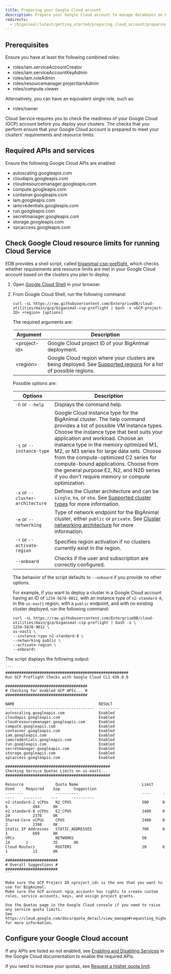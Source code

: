 ```yaml
---
title: Preparing your Google Cloud account
description: Prepare your Google Cloud account to manage databases on EDB Postgres AI Cloud Service.
redirects:
  - /biganimal/latest/getting_started/preparing_cloud_account/preparing_gcp/ #generated for BigAnimal URL path removal branch
---
```


## Prerequisites

Ensure you have at least the following combined roles:

-   roles/iam.serviceAccountCreator
-   roles/iam.serviceAccountKeyAdmin
-   roles/iam.roleAdmin
-   roles/resourcemanager.projectIamAdmin
-   roles/compute.viewer

Alternatively, you can have an equivalent single role, such as:

-   roles/owner

Cloud Service requires you to check the readiness of your Google Cloud (GCP) account before you deploy your clusters. The checks that you perform ensure that your Google Cloud account is prepared to meet your clusters' requirements and resource limits.

## Required APIs and services

Ensure the following Google Cloud APIs are enabled:

-   autoscaling.googleapis.com               
-   cloudapis.googleapis.com                 
-   cloudresourcemanager.googleapis.com      
-   compute.googleapis.com                   
-   container.googleapis.com                 
-   iam.googleapis.com                       
-   iamcredentials.googleapis.com            
-   run.googleapis.com                       
-   secretmanager.googleapis.com             
-   storage.googleapis.com                   
-   vpcaccess.googleapis.com     

## Check Google Cloud resource limits for running Cloud Service

EDB provides a shell script, called [biganimal-csp-preflight](https://github.com/EnterpriseDB/cloud-utilities/blob/main/gcp/biganimal-csp-preflight), which checks whether requirements and resource limits are met in your Google Cloud account based on the clusters you plan to deploy.

1.  Open [Google Cloud Shell](https://cloud.google.com/shell) in your browser.
2.  From Google Cloud Shell, run the following command:

    ```shell
    curl -sL https://raw.githubusercontent.com/EnterpriseDB/cloud-utilities/main/gcp/biganimal-csp-preflight | bash -s <GCP-project-ID> <region> [options]
    ```

    The required arguments are:

    | Argument        | Description                                                                                                                                                                                              |
    | --------------- | -------------------------------------------------------------------------------------------------------------------------------------------------------------------------------------------------------- |
    | &lt;project-id> | Google Cloud project ID of your BigAnimal deployment.                                                                                                                                                    |
    | &lt;region>     | Google Cloud region where your clusters are being deployed. See [Supported regions](/edb-postgres-ai/cloud-service/references/supported_regions/) for a list of possible regions. |

    Possible options are:

    | Options                          | Description                                                                                                                                                                                                                                                                                                                                                                                                                                                                     |
    | -------------------------------- | ------------------------------------------------------------------------------------------------------------------------------------------------------------------------------------------------------------------------------------------------------------------------------------------------------------------------------------------------------------------------------------------------------------------------------------------------------------------------------- |
    | `-h` or `--help`                 | Displays the command help.                                                                                                                                                                                                                                                                                                                                                                                                                                                      |
    | `-i` or `--instance-type`        | Google Cloud instance type for the BigAnimal cluster. The help command provides a list of possible VM instance types. Choose the instance type that best suits your application and workload. Choose an instance type in the memory optimized M1, M2, or M3 series for large data sets. Choose from the compute-optimized C2 series for compute-bound applications. Choose from the general purpose E2, N2, and N2D series if you don't require memory or compute optimization. |
    | `-x` or `--cluster-architecture` | Defines the Cluster architecture and can be `single`, `ha`, or `eha`. See [Supported cluster types](/edb-postgres-ai/cloud-service/references/supported_cluster_types/) for more information.                                                                                                                                                                                                                                                                                   |
    | `-e` or `--networking`           | Type of network endpoint for the BigAnimal cluster, either `public` or `private`. See [Cluster networking architecture](/edb-postgres-ai/cloud-service/getting_started/your_cloud_account/cluster_networking/) for more information.                                                                                                                                                                                                                                            |
    | `-r` or `--activate-region`      | Specifies region activation if no clusters currently exist in the region.                                                                                                                                                                                                                                                                                                                                                                                                       |
    | `--onboard`                      | Checks if the user and subscription are correctly configured.                                                                                                                                                                                                                                                                                                                                                                                                                   |

    The behavior of the script defaults to `--onboard` if you provide no other options.

    For example, if you want to deploy a cluster in a Google Cloud account having an ID of `1234-5678-9012`, with an instance type of `n2-standard-8`, in the `us-east1` region, with a `public` endpoint, and with no existing cluster deployed, run the following command:

    ```shell
    curl -sL https://raw.githubusercontent.com/EnterpriseDB/cloud-utilities/main/gcp/biganimal-csp-preflight | bash -s \
    1234-5678-9012 \
    us-east1 \
    --instance-type n2-standard-8 \
    --networking public \
    --activate-region \
    --onboard\
    ```

The script displays the following output:

````
```
######################################################
Run GCP Preflight Checks with Google Cloud CLI 436.0.0

####################################
# Checking for enabled GCP APIs... #
####################################

NAME                                     RESULT
---------------------------------------  ---------
autoscaling.googleapis.com               Enabled
cloudapis.googleapis.com                 Enabled
cloudresourcemanager.googleapis.com      Enabled
compute.googleapis.com                   Enabled
container.googleapis.com                 Enabled
iam.googleapis.com                       Enabled
iamcredentials.googleapis.com            Enabled
run.googleapis.com                       Enabled
secretmanager.googleapis.com             Enabled
storage.googleapis.com                   Enabled
vpcaccess.googleapis.com                 Enabled

##############################################
Checking Service Quotas Limits on us-east1...
##############################################

Resource              Quota Name                            Limit    Used     Required    Gap      Suggestion
--------              ----------                            ----     -----    --------    ---      ----------
n2-standard-2 vCPUs   N2_CPUS                               500      0        6           494      OK
e2-standard-8 vCPUs   E2_CPUS                               2400     0        24          2376     OK
Shared-Core vCPUs     CPUS                                  2400     0        2           2398     OK
Static IP Addresses   STATIC_ADDRESSES                      700      0        1           699      OK
VPCs                  NETWORKS                              50       14       1           35       OK
Cloud Routers         ROUTERS                               20       6        1           13       OK

#######################
# Overall Suggestions #
#######################
```

Make sure the GCP Project ID <project_id> is the one that you want to use for BigAnimal.
Make sure the GCP account <gcp_account> has rights to create custom roles, service accounts, keys, and assign project grants.

Use the Quotas page in the Google Cloud console if you need to raise any service quota limits.
See https://cloud.google.com/docs/quota_detail/view_manage#requesting_higher_quota for more information.
````

## Configure your Google Cloud account

If any APIs are listed as not enabled, see [Enabling and Disabling Services](https://cloud.google.com/service-usage/docs/enable-disable) in the Google Cloud documentation to enable the required APIs. 

If you need to increase your quotas, see [Request a higher quota limit](https://cloud.google.com/docs/quota_detail/view_manage#requesting_higher_quota).
